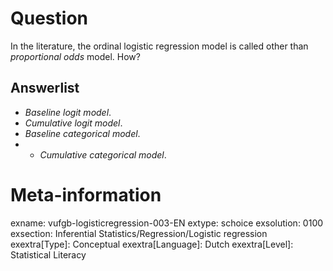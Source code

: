 Question
========
In the literature, the ordinal logistic regression model is called other than *proportional odds* model. How?

Answerlist
----------
* *Baseline logit model*.
* *Cumulative logit model*.
* *Baseline categorical model*.
* * *Cumulative categorical model*.

Meta-information
================
exname: vufgb-logisticregression-003-EN
extype: schoice
exsolution: 0100
exsection: Inferential Statistics/Regression/Logistic regression
exextra[Type]: Conceptual
exextra[Language]: Dutch
exextra[Level]: Statistical Literacy
